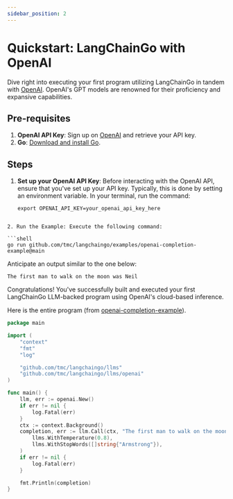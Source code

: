 ```yaml
---
sidebar_position: 2
---
```


# Quickstart: LangChainGo with OpenAI

Dive right into executing your first program utilizing LangChainGo in tandem with [OpenAI](https://openai.com/). OpenAI's GPT models are renowned for their proficiency and expansive capabilities.

## Pre-requisites

1. **OpenAI API Key**: Sign up on [OpenAI](https://openai.com/) and retrieve your API key.
2. **Go**: [Download and install Go](https://go.dev/doc/install).

## Steps

1. **Set up your OpenAI API Key**: Before interacting with the OpenAI API, ensure that you've set up your API key. Typically, this is done by setting an environment variable. In your terminal, run the command:
   ```shell
   export OPENAI_API_KEY=your_openai_api_key_here
```

2. Run the Example: Execute the following command:

```shell
go run github.com/tmc/langchaingo/examples/openai-completion-example@main
```

Anticipate an output similar to the one below:

```shell
The first man to walk on the moon was Neil
```

Congratulations! You've successfully built and executed your first LangChainGo LLM-backed program using OpenAI's cloud-based inference.


Here is the entire program (from [openai-completion-example](https://github.com/tmc/langchaingo/blob/main/examples/openai-completion-example/openai_completion_example.go)).

```go
package main

import (
	"context"
	"fmt"
	"log"

	"github.com/tmc/langchaingo/llms"
	"github.com/tmc/langchaingo/llms/openai"
)

func main() {
	llm, err := openai.New()
	if err != nil {
		log.Fatal(err)
	}
	ctx := context.Background()
	completion, err := llm.Call(ctx, "The first man to walk on the moon",
		llms.WithTemperature(0.8),
		llms.WithStopWords([]string{"Armstrong"}),
	)
	if err != nil {
		log.Fatal(err)
	}

	fmt.Println(completion)
}
```


